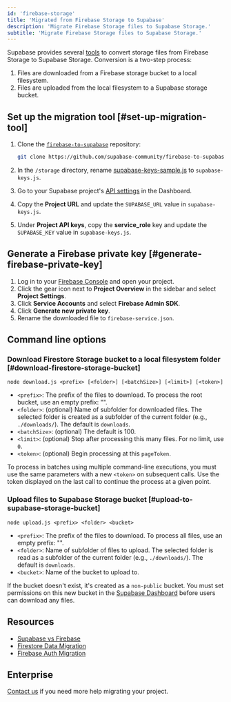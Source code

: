```yaml
---
id: 'firebase-storage'
title: 'Migrated from Firebase Storage to Supabase'
description: 'Migrate Firebase Storage files to Supabase Storage.'
subtitle: 'Migrate Firebase Storage files to Supabase Storage.'
---
```


Supabase provides several [tools](https://github.com/supabase-community/firebase-to-supabase/tree/main/storage) to convert storage files from Firebase Storage to Supabase Storage. Conversion is a two-step process:

1. Files are downloaded from a Firebase storage bucket to a local filesystem.
2. Files are uploaded from the local filesystem to a Supabase storage bucket.

## Set up the migration tool [#set-up-migration-tool]

1. Clone the [`firebase-to-supabase`](https://github.com/supabase-community/firebase-to-supabase) repository:

   ```bash
   git clone https://github.com/supabase-community/firebase-to-supabase.git
   ```

1. In the `/storage` directory, rename [supabase-keys-sample.js](https://github.com/supabase-community/firebase-to-supabase/blob/main/storage/supabase-keys-sample.js) to `supabase-keys.js`.
1. Go to your Supabase project's [API settings](https://supabase.com/dashboard/project/_/settings/api) in the Dashboard.
1. Copy the **Project URL** and update the `SUPABASE_URL` value in `supabase-keys.js`.
1. Under **Project API keys**, copy the **service_role** key and update the `SUPABASE_KEY` value in `supabase-keys.js`.

## Generate a Firebase private key [#generate-firebase-private-key]

1. Log in to your [Firebase Console](https://console.firebase.google.com/project) and open your project.
1. Click the gear icon next to **Project Overview** in the sidebar and select **Project Settings**.
1. Click **Service Accounts** and select **Firebase Admin SDK**.
1. Click **Generate new private key**.
1. Rename the downloaded file to `firebase-service.json`.

## Command line options

### Download Firestore Storage bucket to a local filesystem folder [#download-firestore-storage-bucket]

`node download.js <prefix> [<folder>] [<batchSize>] [<limit>] [<token>]`

- `<prefix>`: The prefix of the files to download. To process the root bucket, use an empty prefix: "".
- `<folder>`: (optional) Name of subfolder for downloaded files. The selected folder is created as a subfolder of the current folder (e.g., `./downloads/`). The default is `downloads`.
- `<batchSize>`: (optional) The default is 100.
- `<limit>`: (optional) Stop after processing this many files. For no limit, use `0`.
- `<token>`: (optional) Begin processing at this `pageToken`.

To process in batches using multiple command-line executions, you must use the same parameters with a new `<token>` on subsequent calls. Use the token displayed on the last call to continue the process at a given point.

### Upload files to Supabase Storage bucket [#upload-to-supabase-storage-bucket]

`node upload.js <prefix> <folder> <bucket>`

- `<prefix>`: The prefix of the files to download. To process all files, use an empty prefix: "".
- `<folder>`: Name of subfolder of files to upload. The selected folder is read as a subfolder of the current folder (e.g., `./downloads/`). The default is `downloads`.
- `<bucket>`: Name of the bucket to upload to.

<Admonition type="note">

If the bucket doesn't exist, it's created as a `non-public` bucket. You must set permissions on this new bucket in the [Supabase Dashboard](https://supabase.com/dashboard/project/_/storage/buckets) before users can download any files.

</Admonition>

## Resources

- [Supabase vs Firebase](https://supabase.com/alternatives/supabase-vs-firebase)
- [Firestore Data Migration](/docs/guides/migrations/firestore-data)
- [Firebase Auth Migration](/docs/guides/migrations/firebase-auth)

## Enterprise

[Contact us](https://forms.supabase.com/enterprise) if you need more help migrating your project.
